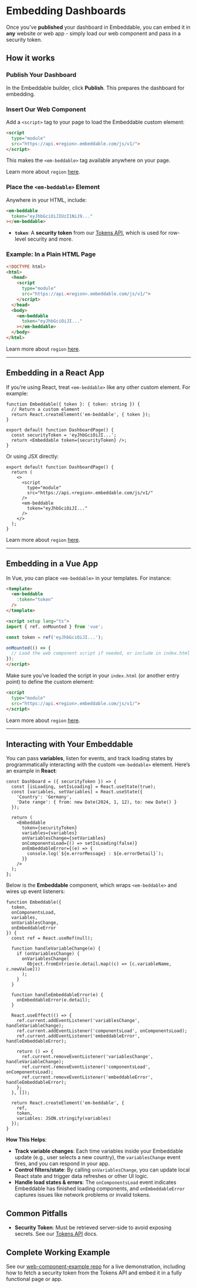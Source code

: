 
# Embedding Dashboards

Once you’ve **published** your dashboard in Embeddable, you can embed it in **any** website or web app - simply load our web component and pass in a security token. 

## How it works

<Steps>

### Publish Your Dashboard

In the Embeddable builder, click **Publish**. This prepares the dashboard for embedding.

### Insert Our Web Component

Add a `<script>` tag to your page to load the Embeddable custom element:

```html
<script 
  type="module"
  src="https://api.<region>.embeddable.com/js/v1/">
</script>
```

This makes the `<em-beddable>` tag available anywhere on your page.

Learn more about `region` [here](/deployment/deployment-regions).

### Place the `<em-beddable>` Element

Anywhere in your HTML, include:

```html
<em-beddable
  token="eyJhbGciOiJIUzI1NiJ9..."
></em-beddable>
```

- **`token`**: A **security token** from our [Tokens API](/deployment/tokens-api), which is used for row-level security and more.

</Steps>

### Example: In a Plain HTML Page

```html
<!DOCTYPE html>
<html>
  <head>
    <script 
      type="module"
      src="https://api.<region>.embeddable.com/js/v1/">
    </script>
  </head>
  <body>
    <em-beddable 
      token="eyJhbGciOiJI..."
    ></em-beddable>
  </body>
</html>
```

Learn more about `region` [here](/deployment/deployment-regions).

---

## Embedding in a React App

If you’re using React, treat `<em-beddable>` like any other custom element. For example:

```tsx
function Embeddable({ token }: { token: string }) {
  // Return a custom element
  return React.createElement('em-beddable', { token });
}

export default function DashboardPage() {
  const securityToken = 'eyJhbGciOiJI...'; 
  return <Embeddable token={securityToken} />;
}
```

Or using JSX directly:

```tsx
export default function DashboardPage() {
  return (
    <>
      <script
        type="module"
        src="https://api.<region>.embeddable.com/js/v1/"
      />
      <em-beddable
        token="eyJhbGciOiJI..."
      />
    </>
  );
}
```

Learn more about `region` [here](/deployment/deployment-regions).

---

## Embedding in a Vue App

In Vue, you can place `<em-beddable>` in your templates. For instance:

```html
<template>
  <em-beddable
    :token="token"
  />
</template>

<script setup lang="ts">
import { ref, onMounted } from 'vue';

const token = ref('eyJhbGciOiJI...');

onMounted(() => {
  // Load the web component script if needed, or include in index.html
});
</script>
```

Make sure you’ve loaded the script in your `index.html` (or another entry point) to define the custom element:

```html
<script 
  type="module"
  src="https://api.<region>.embeddable.com/js/v1/">
</script>
```

Learn more about `region` [here](/deployment/deployment-regions).

---

## Interacting with Your Embeddable

You can pass **variables**, listen for events, and track loading states by programmatically interacting with the custom `<em-beddable>` element. Here’s an example in **React**:

```tsx
const Dashboard = ({ securityToken }) => {
  const [isLoading, setIsLoading] = React.useState(true);
  const [variables, setVariables] = React.useState({
    'Country': 'Germany',
    'Date range': { from: new Date(2024, 1, 12), to: new Date() }
  });

  return (
    <Embeddable
      token={securityToken}
      variables={variables}
      onVariablesChange={setVariables}
      onComponentsLoad={() => setIsLoading(false)}
      onEmbeddableError={(e) => {
        console.log(`${e.errorMessage} : ${e.errorDetail}`);
      }}
    />
  );
};
```

Below is the **Embeddable** component, which wraps `<em-beddable>` and wires up event listeners:

```tsx
function Embeddable({
  token,
  onComponentsLoad,
  variables,
  onVariablesChange,
  onEmbeddableError
}) {
  const ref = React.useRef(null);

  function handleVariableChange(e) {
    if (onVariablesChange) {
      onVariablesChange(
        Object.fromEntries(e.detail.map((c) => [c.variableName, c.newValue]))
      );
    }
  }

  function handleEmbeddableError(e) {
    onEmbeddableError(e.detail);
  }

  React.useEffect(() => {
    ref.current.addEventListener('variablesChange', handleVariableChange);
    ref.current.addEventListener('componentsLoad', onComponentsLoad);
    ref.current.addEventListener('embeddableError', handleEmbeddableError);

    return () => {
      ref.current.removeEventListener('variablesChange', handleVariableChange);
      ref.current.removeEventListener('componentsLoad', onComponentsLoad);
      ref.current.removeEventListener('embeddableError', handleEmbeddableError);
    };
  }, []);

  return React.createElement('em-beddable', {
    ref,
    token,
    variables: JSON.stringify(variables)
  });
}
```

**How This Helps**:

- **Track variable changes**: Each time variables inside your Embeddable update (e.g., user selects a new country), the `variablesChange` event fires, and you can respond in your app.
- **Control filters/state**: By calling `onVariablesChange`, you can update local React state and trigger data refreshes or other UI logic.
- **Handle load states & errors**: The `onComponentsLoad` event indicates Embeddable has finished loading components, and `onEmbeddableError` captures issues like network problems or invalid tokens.

## Common Pitfalls

- **Security Token**: Must be retrieved server-side to avoid exposing secrets. See our [Tokens API](/deployment/tokens-api) docs.  

## Complete Working Example

See our [web-component-example repo](https://github.com/embeddable-hq/web-component-example/tree/main/client) for a live demonstration, including how to fetch a security token from the Tokens API and embed it in a fully functional page or app.